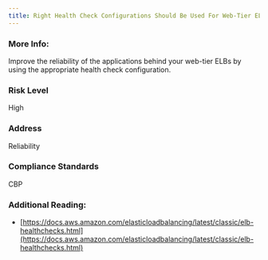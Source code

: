```yaml
---
title: Right Health Check Configurations Should Be Used For Web-Tier ELBs
---
```


### More Info:

Improve the reliability of the applications behind your web-tier ELBs by using the appropriate health check configuration.

### Risk Level

High

### Address

Reliability

### Compliance Standards

CBP

### Additional Reading:

- [https://docs.aws.amazon.com/elasticloadbalancing/latest/classic/elb-healthchecks.html](https://docs.aws.amazon.com/elasticloadbalancing/latest/classic/elb-healthchecks.html)
